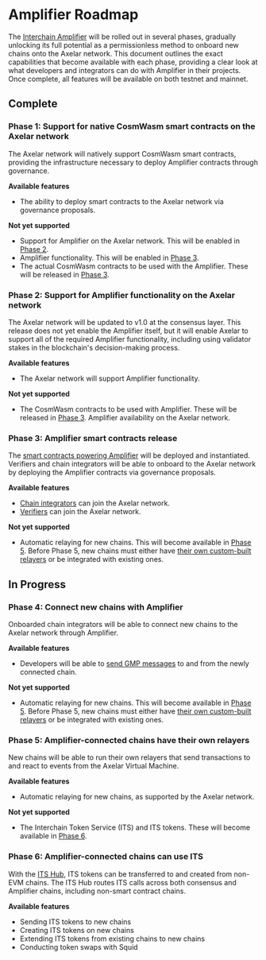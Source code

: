 # Amplifier Roadmap

The [Interchain Amplifier](/dev/amplifier/introduction/) will be rolled out in several phases, gradually unlocking its full potential as a permissionless method to onboard new chains onto the Axelar network. This document outlines the exact capabilities that become available with each phase, providing a clear look at what developers and integrators can do with Amplifier in their projects. Once complete, all features will be available on both testnet and mainnet.

## Complete

### Phase 1: Support for native CosmWasm smart contracts on the Axelar network

The Axelar network will natively support CosmWasm smart contracts, providing the infrastructure necessary to deploy Amplifier contracts through governance.

**Available features**

- The ability to deploy smart contracts to the Axelar network via governance proposals.

**Not yet supported**

- Support for Amplifier on the Axelar network. This will be enabled in [Phase 2](/dev/amplifier/roadmap/#phase-2-support-for-amplifier-functionality-on-the-axelar-network).
- Amplifier functionality. This will be enabled in [Phase 3](/dev/amplifier/roadmap/#phase-3-amplifier-smart-contracts-release).
- The actual CosmWasm contracts to be used with the Amplifier. These will be released in [Phase 3](/dev/amplifier/roadmap/#phase-3-amplifier-smart-contracts-release).

### Phase 2: Support for Amplifier functionality on the Axelar network

The Axelar network will be updated to v1.0 at the consensus layer. This release does not yet enable the Amplifier itself, but it will enable Axelar to support all of the required Amplifier functionality, including using validator stakes in the blockchain's decision-making process.

**Available features**

- The Axelar network will support Amplifier functionality.

**Not yet supported**

- The CosmWasm contracts to be used with Amplifier. These will be released in [Phase 3](/dev/amplifier/roadmap/#phase-3-amplifier-smart-contracts-release).
Amplifier availability on the Axelar network.

### Phase 3: Amplifier smart contracts release

The [smart contracts powering Amplifier](https://github.com/axelarnetwork/axelar-amplifier/tree/main/doc/src/contracts) will be deployed and instantiated. Verifiers and chain integrators will be able to onboard to the Axelar network by deploying the Amplifier contracts via governance proposals.

**Available features**

- [Chain integrators](/dev/amplifier/chain-integration/introduction/) can join the Axelar network.
- [Verifiers](/validator/amplifier/verifier-onboarding/) can join the Axelar network.

**Not yet supported**

- Automatic relaying for new chains. This will become available in [Phase 5](/dev/amplifier/roadmap/#phase-5-amplifier-connected-chains-have-their-own-relayers). Before Phase 5, new chains must either have [their own custom-built relayers](/dev/amplifier/chain-integration/relay-messages/) or be integrated with existing ones.

## In Progress

### Phase 4: Connect new chains with Amplifier 

Onboarded chain integrators will be able to connect new chains to the Axelar network through Amplifier.

**Available features**

- Developers will be able to [send GMP messages](/dev/amplifier/gmp-example/) to and from the newly connected chain.

**Not yet supported**

- Automatic relaying for new chains. This will become available in [Phase 5](/dev/amplifier/roadmap/#phase-5-amplifier-connected-chains-have-their-own-relayers). Before Phase 5, new chains must either have [their own custom-built relayers](/dev/amplifier/chain-integration/relay-messages/) or be integrated with existing ones.

### Phase 5: Amplifier-connected chains have their own relayers

New chains will be able to run their own relayers that send transactions to and react to events from the Axelar Virtual Machine.

**Available features**

- Automatic relaying for new chains, as supported by the Axelar network.

**Not yet supported**

- The Interchain Token Service (ITS) and ITS tokens. These will become available in [Phase 6](/dev/amplifier/roadmap/#phase-6-amplifier-connected-chains-can-use-its).

### Phase 6: Amplifier-connected chains can use ITS 

With the [ITS Hub](/dev/send-tokens/roadmap/#its-hub), ITS tokens can be transferred to and created from non-EVM chains. The ITS Hub routes ITS calls across both consensus and Amplifier chains, including non-smart contract chains.

**Available features**

- Sending ITS tokens to new chains
- Creating ITS tokens on new chains
- Extending ITS tokens from existing chains to new chains
- Conducting token swaps with Squid

